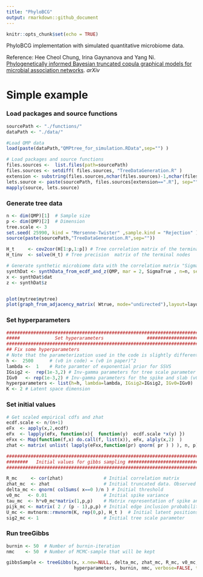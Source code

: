 ```yaml
---
title: "PhyloBCG"
output: rmarkdown::github_document
---
```


```r
knitr::opts_chunk$set(echo = TRUE)
```

PhyloBCG implementation with simulated quantitative microbiome data.

Reference: Hee Cheol Chung, Irina Gaynanova and Yang Ni. [Phylogenetically informed Bayesian truncated copula graphical models for microbial association networks](https://arxiv.org/pdf/2105.05082.pdf). *arXiv*

# Simple example

### Load packages and source functions

```r
sourcePath <- "./functions/"
dataPath <- "./data/"

#Load QMP data
load(paste(dataPath,"QMPtree_for_simulation.RData",sep="") )

# Load packages and source functions
files.sources <-  list.files(path=sourcePath)
files.sources <- setdiff( files.sources, "TreeDataGeneration.R" )
extension <- substring(files.sources,nchar(files.sources)-1,nchar(files.sources))
lets.source <- paste(sourcePath, files.sources[extension==".R"], sep="")
mapply(source, lets.source) 
```


### Generate tree data
```r
n <- dim(QMP)[1]  # Sample size
p <- dim(QMP)[2]  # Dimension
tree.scale <- 3
set.seed( 25990, kind = "Mersenne-Twister" ,sample.kind = "Rejection" )
source(paste(sourcePath,"TreeDataGeneration.R",sep=""))

H_t     <- cov2cor(H[1:p,1:p]) # Tree correlation matrix of the terminal nodes
H_tinv  <- solve(H_t) # Tree precision  matrix of the terminal nodes

# Generate synthetic microbiome data with the correlation matrix "SigmaTrue"
synthDat <- synthData_from_ecdf_and_z(QMP, mar = 2, SigmaTrue , n=n, seed = NULL, verbose = FALSE)
x <- synthDat$dat
z <- synthDat$z


plot(mytree$mytree)
plot(graph_from_adjacency_matrix( Wtrue, mode="undirected"),layout=layout_with_kk)
```


### Set hyperparameters  
```r
########################################################################
#####             Set hyperarameters                ####################
########################################################################
## Fix some hyperparameters
# Note that the parameterization used in the code is slightly different from those in Wang (2014).  )
h <-  2500      # (v0 in code) = (v0 in paper)^2
lambda <-  1    # Rate paramter of exponential prior for SSVS
IGsig2 <-  rep(1e-3,2) # Inv-gamma parameters for tree scale parameter (sigma2)
IGv0   <- rep(1e-3,2) # Inv-gamma parameters for the spike and slab (v0)
hyperparameters <- list(h=h, lambda=lambda, IGsig2=IGsig2, IGv0=IGv0)
K <- 2 # Latent space dimension
```

### Set initial values
```r
# Get scaled empirical cdfs and zhat
ecdf.scale <- n/(n+1)
eFx  <- apply(x,2,ecdf)
eFx  <- lapply(eFx, function(x){  function(y)  ecdf.scale *x(y) })
eFxx <- Map(function(f,x) do.call(f, list(x)), eFx, alply(x,2)  )
zhat <- matrix( unlist( lapply(eFxx,function(pr) qnorm( pr ) ) ), n, p)

########################################################################
########   Initial values for gibbs sampling ###########################
########################################################################

R_mc     <- cor(zhat)               # Initial correlation matrix
zhat_mc  <- zhat                    # Initial truncated data. Observed data will be fixed
delta_mc <- qnorm( colSums( x==0 )/n ) # Initial threshold
v0_mc   <- 0.01                     # Initial spike variance
tau_mc  <- h*v0_mc*matrix(1,p,p)    # Matrix representation of spike and slab variances
pijk_mc <- matrix( 2 / (p - 1),p,p) # Initial edge inclusion probability
U_mc <- mvtnorm::rmvnorm(K, rep(0,p), H_t )  # Initial latent positions
sig2_mc <- 1                        # Initial tree scale parameter
```


### Run treeGibbs
```r
burnin <- 50  # Number of burnin-iteration
nmc    <- 50  # Number of MCMC-sample that will be kept

gibbsSample <- treeGibbs(x, x.new=NULL, delta_mc, zhat_mc, R_mc, v0_mc, tau_mc, pijk_mc, U_mc, sig2_mc,
                         hyperparameters, burnin, nmc, verbose=FALSE, thin=NULL)

```















